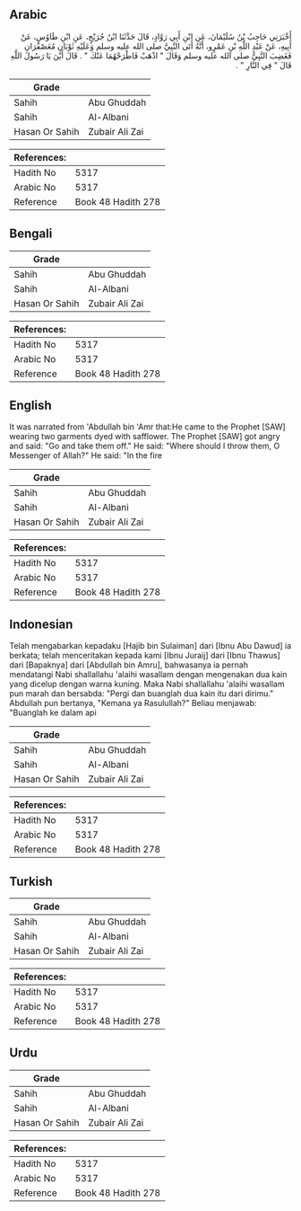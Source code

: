 ## Arabic

<div dir="rtl" lang="ar" style={{fontSize:'larger',backgroundColor:'#f8f9fa',padding:20}}>أَخْبَرَنِي حَاجِبُ بْنُ سُلَيْمَانَ، عَنِ ابْنِ أَبِي رَوَّادٍ، قَالَ حَدَّثَنَا ابْنُ جُرَيْجٍ، عَنِ ابْنِ طَاوُسٍ، عَنْ أَبِيهِ، عَنْ عَبْدِ اللَّهِ بْنِ عَمْرٍو، أَنَّهُ أَتَى النَّبِيَّ صلى الله عليه وسلم وَعَلَيْهِ ثَوْبَانِ مُعَصْفَرَانِ فَغَضِبَ النَّبِيُّ صلى الله عليه وسلم وَقَالَ ‏"‏ اذْهَبْ فَاطْرَحْهُمَا عَنْكَ ‏"‏ ‏.‏ قَالَ أَيْنَ يَا رَسُولَ اللَّهِ قَالَ ‏"‏ فِي النَّارِ ‏"‏ ‏.‏</div><div style={{backgroundColor:'#f8f9fa',padding:20, marginBottom: 10}}><table>
      <thead>
        <tr>
          <th>Grade</th>
          <th></th>
        </tr>
      </thead>
      <tbody>
<tr><td>Sahih</td><td>Abu Ghuddah</td></tr><tr><td>Sahih</td><td>Al-Albani</td></tr><tr><td>Hasan Or Sahih</td><td>Zubair Ali Zai</td></tr></tbody></table><table>
        <thead>
          <tr>
            <th>References:</th>
            <th></th>
          </tr>
        </thead>
        <tbody><tr><td>Hadith No</td><td>5317</td></tr><tr><td>Arabic No</td><td>5317</td></tr><tr><td>Reference</td><td>Book 48 Hadith 278</td></tr></tbody></table></div>

## Bengali

<div dir="ltr" lang="bn" style={{fontSize:'larger',backgroundColor:'#f8f9fa',padding:20}}></div><div style={{backgroundColor:'#f8f9fa',padding:20, marginBottom: 10}}><table>
      <thead>
        <tr>
          <th>Grade</th>
          <th></th>
        </tr>
      </thead>
      <tbody>
<tr><td>Sahih</td><td>Abu Ghuddah</td></tr><tr><td>Sahih</td><td>Al-Albani</td></tr><tr><td>Hasan Or Sahih</td><td>Zubair Ali Zai</td></tr></tbody></table><table>
        <thead>
          <tr>
            <th>References:</th>
            <th></th>
          </tr>
        </thead>
        <tbody><tr><td>Hadith No</td><td>5317</td></tr><tr><td>Arabic No</td><td>5317</td></tr><tr><td>Reference</td><td>Book 48 Hadith 278</td></tr></tbody></table></div>

## English

<div dir="ltr" lang="en" style={{fontSize:'larger',backgroundColor:'#f8f9fa',padding:20}}>It was narrated from 'Abdullah bin 'Amr that:He came to the Prophet [SAW] wearing two garments dyed with safflower. The Prophet [SAW] got angry and said: "Go and take them off." He said: "Where should I throw them, O Messenger of Allah?" He said: "In the fire</div><div style={{backgroundColor:'#f8f9fa',padding:20, marginBottom: 10}}><table>
      <thead>
        <tr>
          <th>Grade</th>
          <th></th>
        </tr>
      </thead>
      <tbody>
<tr><td>Sahih</td><td>Abu Ghuddah</td></tr><tr><td>Sahih</td><td>Al-Albani</td></tr><tr><td>Hasan Or Sahih</td><td>Zubair Ali Zai</td></tr></tbody></table><table>
        <thead>
          <tr>
            <th>References:</th>
            <th></th>
          </tr>
        </thead>
        <tbody><tr><td>Hadith No</td><td>5317</td></tr><tr><td>Arabic No</td><td>5317</td></tr><tr><td>Reference</td><td>Book 48 Hadith 278</td></tr></tbody></table></div>

## Indonesian

<div dir="ltr" lang="id" style={{fontSize:'larger',backgroundColor:'#f8f9fa',padding:20}}>Telah mengabarkan kepadaku [Hajib bin Sulaiman] dari [Ibnu Abu Dawud] ia berkata; telah menceritakan kepada kami [Ibnu Juraij] dari [Ibnu Thawus] dari [Bapaknya] dari [Abdullah bin Amru], bahwasanya ia pernah mendatangi Nabi shallallahu 'alaihi wasallam dengan mengenakan dua kain yang dicelup dengan warna kuning. Maka Nabi shallallahu 'alaihi wasallam pun marah dan bersabda: "Pergi dan buanglah dua kain itu dari dirimu." Abdullah pun bertanya, "Kemana ya Rasulullah?" Beliau menjawab: "Buanglah ke dalam api</div><div style={{backgroundColor:'#f8f9fa',padding:20, marginBottom: 10}}><table>
      <thead>
        <tr>
          <th>Grade</th>
          <th></th>
        </tr>
      </thead>
      <tbody>
<tr><td>Sahih</td><td>Abu Ghuddah</td></tr><tr><td>Sahih</td><td>Al-Albani</td></tr><tr><td>Hasan Or Sahih</td><td>Zubair Ali Zai</td></tr></tbody></table><table>
        <thead>
          <tr>
            <th>References:</th>
            <th></th>
          </tr>
        </thead>
        <tbody><tr><td>Hadith No</td><td>5317</td></tr><tr><td>Arabic No</td><td>5317</td></tr><tr><td>Reference</td><td>Book 48 Hadith 278</td></tr></tbody></table></div>

## Turkish

<div dir="ltr" lang="tr" style={{fontSize:'larger',backgroundColor:'#f8f9fa',padding:20}}></div><div style={{backgroundColor:'#f8f9fa',padding:20, marginBottom: 10}}><table>
      <thead>
        <tr>
          <th>Grade</th>
          <th></th>
        </tr>
      </thead>
      <tbody>
<tr><td>Sahih</td><td>Abu Ghuddah</td></tr><tr><td>Sahih</td><td>Al-Albani</td></tr><tr><td>Hasan Or Sahih</td><td>Zubair Ali Zai</td></tr></tbody></table><table>
        <thead>
          <tr>
            <th>References:</th>
            <th></th>
          </tr>
        </thead>
        <tbody><tr><td>Hadith No</td><td>5317</td></tr><tr><td>Arabic No</td><td>5317</td></tr><tr><td>Reference</td><td>Book 48 Hadith 278</td></tr></tbody></table></div>

## Urdu

<div dir="rtl" lang="ur" style={{fontSize:'larger',backgroundColor:'#f8f9fa',padding:20}}></div><div style={{backgroundColor:'#f8f9fa',padding:20, marginBottom: 10}}><table>
      <thead>
        <tr>
          <th>Grade</th>
          <th></th>
        </tr>
      </thead>
      <tbody>
<tr><td>Sahih</td><td>Abu Ghuddah</td></tr><tr><td>Sahih</td><td>Al-Albani</td></tr><tr><td>Hasan Or Sahih</td><td>Zubair Ali Zai</td></tr></tbody></table><table>
        <thead>
          <tr>
            <th>References:</th>
            <th></th>
          </tr>
        </thead>
        <tbody><tr><td>Hadith No</td><td>5317</td></tr><tr><td>Arabic No</td><td>5317</td></tr><tr><td>Reference</td><td>Book 48 Hadith 278</td></tr></tbody></table></div>